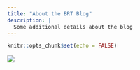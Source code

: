 ```yaml
---
title: "About the BRT Blog"
description: |
  Some additional details about the blog
---
```


```r
knitr::opts_chunk$set(echo = FALSE)
```

![](https://images.pexels.com/photos/788200/pexels-photo-788200.jpeg?auto=compress&cs=tinysrgb&h=750&w=1260)